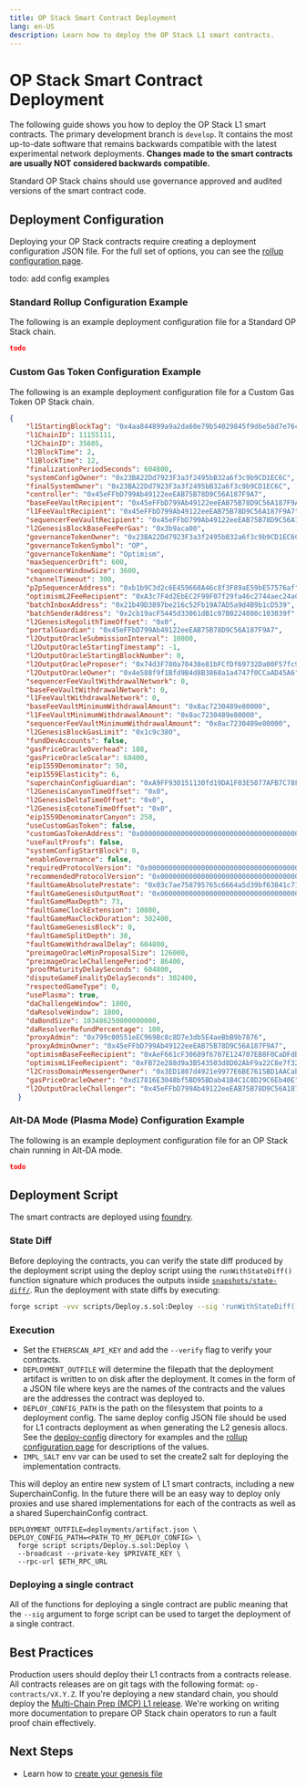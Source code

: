 ```yaml
---
title: OP Stack Smart Contract Deployment
lang: en-US
description: Learn how to deploy the OP Stack L1 smart contracts.
---
```



# OP Stack Smart Contract Deployment

The following guide shows you how to deploy the OP Stack L1 smart contracts.
The primary development branch is `develop`. It contains the most up-to-date
software that remains backwards compatible with the latest experimental
network deployments. **Changes made to the smart contracts are usually
NOT considered backwards compatible.**

<Callout>
  Standard OP Stack chains should use governance approved and audited versions
  of the smart contract code.
</Callout>

## Deployment Configuration

Deploying your OP Stack contracts require creating a deployment configuration
JSON file. For the full set of options, you can see the [rollup configuration page](/builders/chain-operators/configuration/rollup).

todo: add config examples

### Standard Rollup Configuration Example

The following is an example deployment configuration file for a Standard OP
Stack chain.

```json
todo
```

### Custom Gas Token Configuration Example

The following is an example deployment configuration file for a Custom Gas
Token OP Stack chain.

```json
{
    "l1StartingBlockTag": "0x4aa844899a9a2da60e79b54029845f9d6e58d7e76ced5bba582a5e0a594bfeec",
    "l1ChainID": 11155111,
    "l2ChainID": 35605,
    "l2BlockTime": 2,
    "l1BlockTime": 12,
    "finalizationPeriodSeconds": 604800,
    "systemConfigOwner": "0x23BA22Dd7923F3a3f2495bB32a6f3c9b9CD1EC6C",
    "finalSystemOwner": "0x23BA22Dd7923F3a3f2495bB32a6f3c9b9CD1EC6C",
    "controller": "0x45eFFbD799Ab49122eeEAB75B78D9C56A187F9A7",
    "baseFeeVaultRecipient": "0x45eFFbD799Ab49122eeEAB75B78D9C56A187F9A7",
    "l1FeeVaultRecipient": "0x45eFFbD799Ab49122eeEAB75B78D9C56A187F9A7",
    "sequencerFeeVaultRecipient": "0x45eFFbD799Ab49122eeEAB75B78D9C56A187F9A7",
    "l2GenesisBlockBaseFeePerGas": "0x3b9aca00",
    "governanceTokenOwner": "0x23BA22Dd7923F3a3f2495bB32a6f3c9b9CD1EC6C",
    "governanceTokenSymbol": "OP",
    "governanceTokenName": "Optimism",
    "maxSequencerDrift": 600,
    "sequencerWindowSize": 3600,
    "channelTimeout": 300,
    "p2pSequencerAddress": "0xb1b9C3d2c6E459668A46c8f3F89aE59bE57576af",
    "optimismL2FeeRecipient": "0xA3c7F4d2EbEC2F99F07f29fa46c2744aec24aC31",
    "batchInboxAddress": "0x21b49D3897be216c52Fb19A7AD5a9d4B9b1cD539",
    "batchSenderAddress": "0x2cb19acF5445d33061dB1c07B0224080c103039f",
    "l2GenesisRegolithTimeOffset": "0x0",
    "portalGuardian": "0x45eFFbD799Ab49122eeEAB75B78D9C56A187F9A7",
    "l2OutputOracleSubmissionInterval": 10800,
    "l2OutputOracleStartingTimestamp": -1,
    "l2OutputOracleStartingBlockNumber": 0,
    "l2OutputOracleProposer": "0x74d3F780a70438e81bFCfDf69732Da00F57fc960",
    "l2OutputOracleOwner": "0x4e588f9f1Bfd9B4d8B3868a1a4747f0CCaAD45A6",
    "sequencerFeeVaultWithdrawalNetwork": 0,
    "baseFeeVaultWithdrawalNetwork": 0,
    "l1FeeVaultWithdrawalNetwork": 0,
    "baseFeeVaultMinimumWithdrawalAmount": "0x8ac7230489e80000",
    "l1FeeVaultMinimumWithdrawalAmount": "0x8ac7230489e80000",
    "sequencerFeeVaultMinimumWithdrawalAmount": "0x8ac7230489e80000",
    "l2GenesisBlockGasLimit": "0x1c9c380",
    "fundDevAccounts": false,
    "gasPriceOracleOverhead": 188,
    "gasPriceOracleScalar": 68400,
    "eip1559Denominator": 50,
    "eip1559Elasticity": 6,
    "superchainConfigGuardian": "0xA9FF930151130fd19DA1F03E5077AFB7C78F8503",
    "l2GenesisCanyonTimeOffset": "0x0",
    "l2GenesisDeltaTimeOffset": "0x0",
    "l2GenesisEcotoneTimeOffset": "0x0",
    "eip1559DenominatorCanyon": 250,
    "useCustomGasToken": false,
    "customGasTokenAddress": "0x0000000000000000000000000000000000000000",
    "useFaultProofs": false,
    "systemConfigStartBlock": 0,
    "enableGovernance": false,
    "requiredProtocolVersion": "0x0000000000000000000000000000000000000000000000000000000000000000",
    "recommendedProtocolVersion": "0x0000000000000000000000000000000000000000000000000000000000000000",
    "faultGameAbsolutePrestate": "0x03c7ae758795765c6664a5d39bf63841c71ff191e9189522bad8ebff5d4eca98",
    "faultGameGenesisOutputRoot": "0x0000000000000000000000000000000000000000000000000000000000000000",
    "faultGameMaxDepth": 73,
    "faultGameClockExtension": 10800,
    "faultGameMaxClockDuration": 302400,
    "faultGameGenesisBlock": 0,
    "faultGameSplitDepth": 30,
    "faultGameWithdrawalDelay": 604800,
    "preimageOracleMinProposalSize": 126000,
    "preimageOracleChallengePeriod": 86400,
    "proofMaturityDelaySeconds": 604800,
    "disputeGameFinalityDelaySeconds": 302400,
    "respectedGameType": 0,
    "usePlasma": true,
    "daChallengeWindow": 1800,
    "daResolveWindow": 1800,
    "daBondSize": 103486250000000000,
    "daResolverRefundPercentage": 100,
    "proxyAdmin": "0x799c00551eEC969Bc8c8D7e3db5E4aeBbB9b7876",
    "proxyAdminOwner": "0x45eFFbD799Ab49122eeEAB75B78D9C56A187F9A7",
    "optimismBaseFeeRecipient": "0xAeF661cF30689f6707E124707EB8F0CaDFdB55c2",
    "optimismL1FeeRecipient": "0xFB72e288d9a3B543503d8D02AbF9a22C8e7f32b8",
    "l2CrossDomainMessengerOwner": "0x3ED1807d4921e9977E6BE7615BD1AACab20C8516",
    "gasPriceOracleOwner": "0xd17816E3048bf5BD95BDab41B4C1C8D29C6Eb40E",
    "l2OutputOracleChallenger": "0x45eFFbD799Ab49122eeEAB75B78D9C56A187F9A7"
  }
```

### Alt-DA Mode (Plasma Mode) Configuration Example

The following is an example deployment configuration file for an OP Stack
chain running in Alt-DA mode.

```json
todo
```

## Deployment Script

The smart contracts are deployed using [foundry](https://github.com/foundry-rs).

### State Diff

Before deploying the contracts, you can verify the state diff produced by the deployment script using the
deploy script using the `runWithStateDiff()` function signature which produces
the outputs inside [`snapshots/state-diff/`](https://github.com/ethereum-optimism/optimism/tree/develop/packages/contracts-bedrock/snapshots/state-diff).
Run the deployment with state diffs by executing:

```bash
forge script -vvv scripts/Deploy.s.sol:Deploy --sig 'runWithStateDiff()' --rpc-url $ETH_RPC_URL --broadcast --private-key $PRIVATE_KEY
```

### Execution

*   Set the `ETHERSCAN_API_KEY` and add the `--verify` flag to verify your
    contracts.
*   `DEPLOYMENT_OUTFILE` will determine the filepath that the deployment
    artifact is written to on disk after the deployment. It comes in the form of a
    JSON file where keys are the names of the contracts and the values are the
    addresses the contract was deployed to.
*   `DEPLOY_CONFIG_PATH` is the path on the filesystem that points to a deployment
    config. The same deploy config JSON file should be used for L1 contracts
    deployment as when generating the L2 genesis allocs. See the [deploy-config](https://github.com/ethereum-optimism/optimism/tree/develop/packages/contracts-bedrock/deploy-config)
    directory for examples and the [rollup configuration page](/builders/chain-operators/configuration/rollup)
    for descriptions of the values.
*   `IMPL_SALT` env var can be used to set the create2 salt for deploying the
    implementation contracts.

This will deploy an entire new system of L1 smart contracts, including a new
SuperchainConfig. In the future there will be an easy way to deploy only
proxies and use shared implementations for each of the contracts as well as a
shared SuperchainConfig contract.

```
DEPLOYMENT_OUTFILE=deployments/artifact.json \
DEPLOY_CONFIG_PATH=<PATH_TO_MY_DEPLOY_CONFIG> \
  forge script scripts/Deploy.s.sol:Deploy \
  --broadcast --private-key $PRIVATE_KEY \
  --rpc-url $ETH_RPC_URL
```

### Deploying a single contract

All of the functions for deploying a single contract are public meaning that
the `--sig` argument to forge script can be used to target the deployment of a
single contract.

## Best Practices

Production users should deploy their L1 contracts from a contracts release.
All contracts releases are on git tags with the following format:
`op-contracts/vX.Y.Z`. If you're deploying a new standard chain, you should
deploy the [Multi-Chain Prep (MCP) L1 release](https://github.com/ethereum-optimism/optimism/releases/tag/op-contracts%2Fv1.3.0).
We're working on writing more documentation to prepare OP Stack chain operators
to run a fault proof chain effectively.

## Next Steps

*   Learn how to [create your genesis file](/builders/chain-operators/deploy/genesis)
